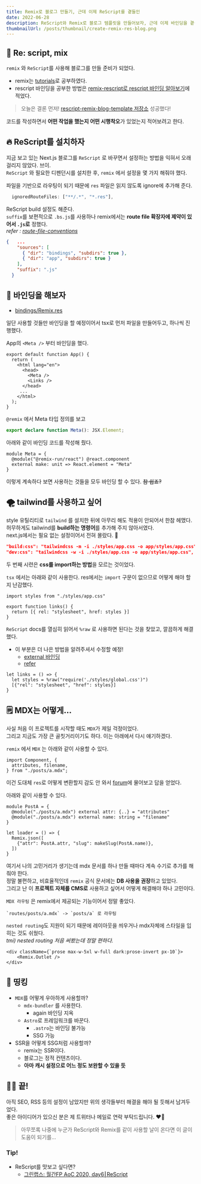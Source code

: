 ```yaml
---
title: Remix로 블로그 만들기, 근데 이제 ReScript를 곁들인
date: 2022-06-28
description: ReScript와 Remix로 블로그 템플릿을 만들어보자, 근데 이제 바인딩을 곁들인
thumbnailUrl: /posts/thumbnail/create-remix-res-blog.png
---
```


## 🥁 Re: script, mix

`remix` 와 `ReScript`를 사용해 블로그를 만들 준비가 되었다.

- remix는 [tutorials](https://remix.run/docs/en/v1/tutorials/blog)로 공부하였다.
- rescript 바인딩을 공부한 방법은 [remix-rescript로 rescript 바인딩 알아보기](https://miryang.dev/blog/learn-about-remix-rescript-binding)에 적었다.

> 오늘은 결론 먼저! [rescript-remix-blog-template 저장소](https://github.com/MiryangJung/rescript-remix-blog-template) 성공했다!

코드를 작성하면서 **어떤 작업을 했는지 어떤 시행착오**가 있었는지 적어보려고 한다.

## 🔥 ReScript를 설치하자

지금 보고 있는 Next.js 블로그를 `ReScript` 로 바꾸면서 설정하는 방법을 익혀서 오래 걸리지 않았다. 브이.  
`ReScript` 와 필요한 디펜던시를 설치한 후, `remix` 에서 설정을 몇 가지 해줘야 했다.

파일을 기반으로 라우팅이 되기 때문에 `res` 파일은 읽지 않도록 ignore에 추가해 준다.

```js:remix.config.js
  ignoredRouteFiles: ["**/.*", "*.res"],
```

ReScript build 설정도 해준다.  
`suffix`를 보편적으로 `.bs.js`를 사용하나 remix에서는 **route file 확장자에 제약이 있어서 `.js`로** 정했다.  
_refer : [route-file-conventions](https://remix.run/docs/en/v1/api/conventions#route-file-conventions)_

```json:bsconfig.json
{   ...
    "sources": [
      { "dir": "bindings", "subdirs": true },
      { "dir": "app", "subdirs": true }
    ],
    "suffix": ".js"
  }
```

## 🥨 바인딩을 해보자

- [bindings/Remix.res](https://github.com/MiryangJung/rescript-remix-blog-template/blob/main/bindings/Remix.res)

일단 사용할 것들만 바인딩을 할 예정이어서 tsx로 먼저 파일을 만들어두고, 하나씩 진행했다.

App의 `<Meta />` 부터 바인딩을 했다.

```tsx:App.tsx
export default function App() {
  return (
    <html lang="en">
      <head>
        <Meta />
        <Links />
      </head>
     ...
    </html>
  );
}
```

`@remix` 에서 Meta 타입 정의를 보고

```ts:@remix-run/react/components.d.ts
export declare function Meta(): JSX.Element;
```

아래와 같이 바인딩 코드를 작성해 줬다.

```reason:bindings/Remix.res
module Meta = {
  @module("@remix-run/react") @react.component
  external make: unit => React.element = "Meta"
}
```

이렇게 계속하다 보면 사용하는 것들을 모두 바인딩 할 수 있다. <s>참 쉽죠?</s>

## 🌪 tailwind를 사용하고 싶어

style 유틸리티로 `tailwind` 를 설치한 뒤에 아무리 해도 적용이 안되어서 한참 헤맸다.
허무하게도 tailwind를 **build하는 명령어**를 추가해 주지 않아서였다.  
next.js에서는 필요 없는 설정이어서 전혀 몰랐다. 🥲

```json:package.json
"build:css": "tailwindcss -m -i ./styles/app.css -o app/styles/app.css",
"dev:css": "tailwindcss -w -i ./styles/app.css -o app/styles/app.css",
```

두 번째 시련은 **css를 import하는 방법**을 모르는 것이었다.

`tsx` 에서는 아래와 같이 사용한다. res에서는 `import` 구문이 없으므로 어떻게 해야 할지 난감했다.

```tsx:App.tsx
import styles from "./styles/app.css"

export function links() {
  return [{ rel: "stylesheet", href: styles }]
}
```

`ReScript` docs를 열심히 읽어서 `%raw` 로 사용하면 된다는 것을 찾았고, 깔끔하게 해결했다.

- 이 부분은 더 나은 방법을 알려주셔서 수정할 예정!
  - [external 바인딩](https://rescript-lang.org/try?code=AIWw9gJgrgNgpgCgEQDoD0BnALgT3htAcxjACMBDGFAYwwyQEoACYAN0qbgA8s4AnAHYdseOBgBcTbHwCWAwkwC8TJBDgAzcrCxIAULtwAHOExhyA1ru69BHMwPOSA5OSUA+UxaUqApDLUCWDK4errAcvZwuvBYUrjwABZwcLHKCAB+CXwaADRMCAzMim66TJ4OCADepWUq2TBIkgDEIvhJKTk1ZUhZGo1MveqdZQC+DPox5eYY3gXuTNVlANqtcO1YGYOKqxh5BQwAurojukA)
  - [refer](https://twitter.com/KrComet/status/1541806588696363009?s=20&t=NgcZ4IFniwPBy0a1mKfXvg)

```reason:App.res
let links = () => {
  let styles = %raw("require('./styles/global.css')")
  [{"rel": "stylesheet", "href": styles}]
}
```

## 🗒 MDX는 어떻게...

사실 처음 이 프로젝트를 시작할 때도 `MDX`가 제일 걱정이었다.  
그리고 지금도 가장 큰 골칫거리이기도 하다. 이는 아래에서 다시 얘기하겠다.

`remix` 에서 `MDX` 는 아래와 같이 사용할 수 있다.

```
import Component, {
  attributes, filename,
} from "./posts/a.mdx";
```

이건 도대체 `res`로 어떻게 변환할지 감도 안 와서 [forum](https://forum.rescript-lang.org/t/how-can-i-handle-mdx-in-rescript-remix/3218)에 물어보고 답을 얻었다.

아래와 같이 사용할 수 있다.

```reason:index.res
module PostA = {
  @module("./posts/a.mdx") external attr: {..} = "attributes"
  @module("./posts/a.mdx") external name: string = "filename"
}

let loader = () => {
  Remix.json([
    {"attr": PostA.attr, "slug": makeSlug(PostA.name)},
  ])
}
```

여기서 나의 고민거리가 생기는데 mdx 문서를 하나 만들 때마다 계속 수기로 추가를 해줘야 한다.  
정말 불편하고, 비효율적인데 `remix` 공식 문서에는 **DB 사용을 권장**하고 있었다.  
그리고 난 이 **프로젝트 자체를 CMS로** 사용하고 싶어서 어떻게 해결해야 하나 고민이다.

`MDX 라우팅` 은 remix에서 제공되는 기능이어서 정말 좋았다.

```plain
`routes/posts/a.mdx` -> `posts/a` 로 라우팅
```

`nested routing`도 지원이 되기 때문에 레이아웃을 씌우거나 mdx자체에 스타일을 입히는 것도 쉬웠다.  
_tmi) nested routing 처음 써봤는데 정말 편하다._

```
<div className={`prose max-w-5xl w-full dark:prose-invert px-10`}>
    <Remix.Outlet />
</div>
```

## 🤔 띵킹

- `MDX`를 어떻게 우아하게 사용할까?
  - `mdx-bundler` 를 사용한다.
    - again 바인딩 지옥
  - `Astro`로 프레임워크를 바꾼다.
    - `.astro`는 바인딩 불가능
    - SSG 가능
- SSR을 어떻게 SSG처럼 사용할까?
  - remix는 SSR이다.
  - 블로그는 정적 컨텐츠이다.
  - **아마 캐시 설정으로 어느 정도 보완할 수 있을 듯**

## 💪🏻 끝!

아직 SEO, RSS 등의 설정이 남았지만 위의 생각들부터 해결을 해야 될 듯해서 남겨두었다.  
좋은 아이디어가 있으신 분은 제 트위터나 메일로 연락 부탁드립니다. ❤️‍🔥

> 아무쪼록 나중에 누군가 ReScript와 Remix를 같이 사용할 날이 온다면 이 글이 도움이 되기를...


### Tip!

- ReScript를 맛보고 싶다면?
  - [그린랩스: 월간FP AoC 2020, day6⎮ReScript](https://www.youtube.com/watch?v=vQM0i6IPqm0)
